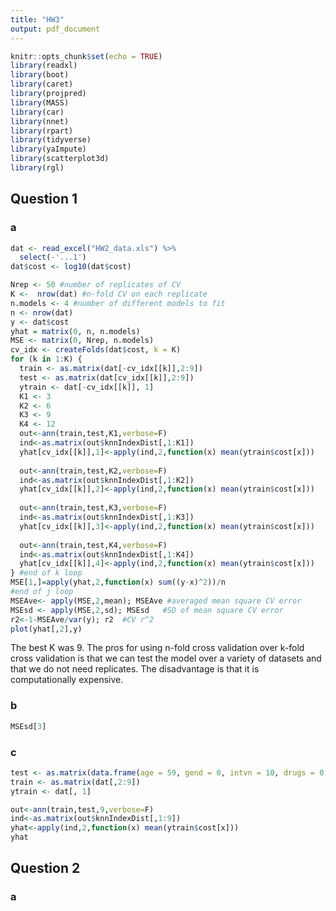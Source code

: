 ```yaml
---
title: "HW3"
output: pdf_document
---
```


```r
knitr::opts_chunk$set(echo = TRUE)
library(readxl)
library(boot)
library(caret)
library(projpred)
library(MASS)
library(car)
library(nnet)
library(rpart)
library(tidyverse)
library(yaImpute)
library(scatterplot3d)
library(rgl)
```

## Question 1

### a

```r
dat <- read_excel("HW2_data.xls") %>%
  select(-'...1')
dat$cost <- log10(dat$cost)

Nrep <- 50 #number of replicates of CV
K <-  nrow(dat) #n-fold CV on each replicate
n.models <- 4 #number of different models to fit
n <- nrow(dat)
y <- dat$cost
yhat = matrix(0, n, n.models) 
MSE <- matrix(0, Nrep, n.models)
cv_idx <- createFolds(dat$cost, k = K)
for (k in 1:K) {
  train <- as.matrix(dat[-cv_idx[[k]],2:9])
  test <- as.matrix(dat[cv_idx[[k]],2:9])
  ytrain <- dat[-cv_idx[[k]], 1]
  K1 <- 3
  K2 <- 6
  K3 <- 9
  K4 <- 12
  out<-ann(train,test,K1,verbose=F)
  ind<-as.matrix(out$knnIndexDist[,1:K1])
  yhat[cv_idx[[k]],1]<-apply(ind,2,function(x) mean(ytrain$cost[x]))
  
  out<-ann(train,test,K2,verbose=F)
  ind<-as.matrix(out$knnIndexDist[,1:K2])
  yhat[cv_idx[[k]],2]<-apply(ind,2,function(x) mean(ytrain$cost[x]))
  
  out<-ann(train,test,K3,verbose=F)
  ind<-as.matrix(out$knnIndexDist[,1:K3])
  yhat[cv_idx[[k]],3]<-apply(ind,2,function(x) mean(ytrain$cost[x]))
  
  out<-ann(train,test,K4,verbose=F)
  ind<-as.matrix(out$knnIndexDist[,1:K4])
  yhat[cv_idx[[k]],4]<-apply(ind,2,function(x) mean(ytrain$cost[x]))
} #end of k loop
MSE[1,]=apply(yhat,2,function(x) sum((y-x)^2))/n
#end of j loop
MSEAve<- apply(MSE,2,mean); MSEAve #averaged mean square CV error
MSEsd <- apply(MSE,2,sd); MSEsd   #SD of mean square CV error
r2<-1-MSEAve/var(y); r2  #CV r^2
plot(yhat[,2],y)
```

The best K was 9. The pros for using n-fold cross validation over k-fold cross validation is that we can test the model over a variety of datasets and that we do not need replicates. The disadvantage is that it is computationally expensive.

### b

```r
MSEsd[3]
```

### c

```r
test <- as.matrix(data.frame(age = 59, gend = 0, intvn = 10, drugs = 0, ervis = 3, comp = 0, comorb = 4, dur = 300))
train <- as.matrix(dat[,2:9])
ytrain <- dat[, 1]

out<-ann(train,test,9,verbose=F)
ind<-as.matrix(out$knnIndexDist[,1:9])
yhat<-apply(ind,2,function(x) mean(ytrain$cost[x]))
yhat
```

## Question 2

### a

```r

```